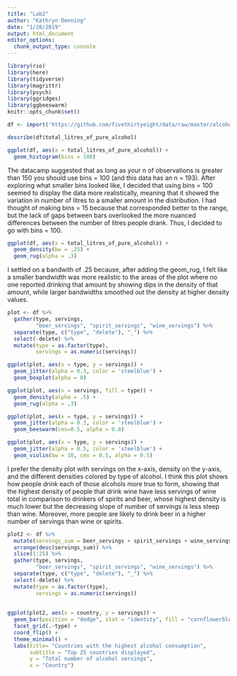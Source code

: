 ```yaml
---
title: "Lab2"
author: "Kathryn Denning"
date: "1/20/2019"
output: html_document
editor_options: 
  chunk_output_type: console
---
```


```r
library(rio)
library(here)
library(tidyverse)
library(magrittr)
library(psych)
library(ggridges)
library(ggbeeswarm)
knitr::opts_chunk$set()

df <- import('https://github.com/fivethirtyeight/data/raw/master/alcohol-consumption/drinks.csv')
```

```r
describe(df$total_litres_of_pure_alcohol)

ggplot(df, aes(x = total_litres_of_pure_alcohol)) +
  geom_histogram(bins = 100)
```

The datacamp suggested that as long as your n of observations is greater than 150 you should use bins = 100 (and this data has an n = 193). After exploring what smaller bins looked like, I decided that using bins = 100 seemed to display the data more realistically, meaning that it showed the variation in number of litres to a smaller amount in the distribution. I had thought of making bins = 15 because that corresponded better to the range, but the lack of gaps between bars overlooked the more nuanced differences between the number of litres people drank. Thus, I decided to go with bins = 100.

```r
ggplot(df, aes(x = total_litres_of_pure_alcohol)) +
  geom_density(bw = .25) +
  geom_rug(alpha = .3)
```

I settled on a bandwith of .25 because, after adding the geom_rug, I felt like a smaller bandwidth was more realistic to the areas of the plot where no one reported drinking that amount by showing dips in the density of that amount, while larger bandwidths smoothed out the density at higher density values.

```r
plot <- df %>% 
  gather(type, servings, 
         "beer_servings", "spirit_servings", "wine_servings") %>% 
  separate(type, c("type", "delete"), "_") %>% 
  select(-delete) %>% 
  mutate(type = as.factor(type),
         servings = as.numeric(servings))

ggplot(plot, aes(x = type, y = servings)) +
  geom_jitter(alpha = 0.3, color = 'steelblue') +
  geom_boxplot(alpha = 0) 

ggplot(plot, aes(x = servings, fill = type)) +
  geom_density(alpha = .5) +
  geom_rug(alpha = .3)

ggplot(plot, aes(x = type, y = servings)) +
  geom_jitter(alpha = 0.3, color = 'steelblue') +
  geom_beeswarm(cex=0.5, alpha = 0.8)

ggplot(plot, aes(x = type, y = servings)) +
  geom_jitter(alpha = 0.5, color = 'steelblue') +
  geom_violin(bw = 10, cex = 0.5, alpha = 0.5)
```
I prefer the density plot with servings on the x-axis, density on the y-axis, and the different densities colored by type of alcohol. I think this plot shows how people drink each of those alcohols more true to form, showing that the highest density of people that drink wine have less servings of wine total in comparison to drinkers of spirits and beer, whose highest density is much lower but the decreasing slope of number of servings is less steep than wine. Moreover, more people are likely to drink beer in a higher number of servings than wine or spirits.

```r
plot2 <- df %>% 
  mutate(servings_sum = beer_servings + spirit_servings + wine_servings) %>% 
  arrange(desc(servings_sum)) %>% 
  slice(1:25) %>% 
  gather(type, servings, 
         "beer_servings", "spirit_servings", "wine_servings") %>% 
  separate(type, c("type", "delete"), "_") %>% 
  select(-delete) %>% 
  mutate(type = as.factor(type),
         servings = as.numeric(servings))
 
  
ggplot(plot2, aes(x = country, y = servings)) +
  geom_bar(position = "dodge", stat = "identity", fill = "cornflowerblue", alpha = .8) +
  facet_grid(.~type) +
  coord_flip() +
  theme_minimal() +
  labs(title= "Countries with the highest alcohol consumption", 
       subtitle = "Top 25 countries displayed", 
       y = "Total number of alcohol servings", 
       x = "Country")

```